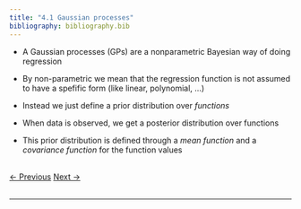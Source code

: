 ```yaml
---
title: "4.1 Gaussian processes"
bibliography: bibliography.bib
---
```


- A Gaussian processes (GPs) are a nonparametric Bayesian way of doing regression

- By non-parametric we mean that the regression function is not assumed to have a spefific form (like linear, polynomial, ...)

- Instead we just define a prior distribution over *functions*

- When data is observed, we get a posterior distribution over functions

- This prior distribution is defined through a *mean function* and a *covariance function* for the function values

<br>
<a href="03_glm_3.html" class="previous">&larr; Previous</a>
<a href="04_gp_2.html" class="next">Next &rarr;</a>
<br>
<br>
<hr>

